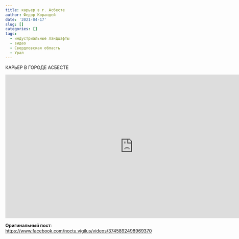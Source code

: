 ```yaml
---
title: карьер в г. Асбесте
author: Федор Корандей
date: '2021-04-17'
slug: []
categories: []
tags:
  - индустриальные ландшафты
  - видео
  - Свердловская область
  - Урал
---
```


КАРЬЕР В ГОРОДЕ АСБЕСТЕ

<iframe src="https://www.facebook.com/plugins/video.php?height=314&href=https%3A%2F%2Fwww.facebook.com%2Fnoctu.vigilus%2Fvideos%2F3745892498969370%2F&show_text=false&width=560&t=0" width="800" height="450" style="border:none;overflow:hidden" scrolling="no" frameborder="0" allowfullscreen="true" allow="autoplay; clipboard-write; encrypted-media; picture-in-picture; web-share" allowFullScreen="true"></iframe>

**Оригинальный пост**:  
<https://www.facebook.com/noctu.vigilus/videos/3745892498969370>{target="_blank"}